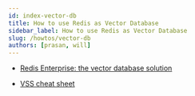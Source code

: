 ```yaml
---
id: index-vector-db
title: How to use Redis as Vector Database
sidebar_label: How to use Redis as Vector Database
slug: /howtos/vector-db
authors: [prasan, will]
---
```


- [Redis Enterprise: the vector database
  solution](https://redis.com/solutions/use-cases/vector-database/)

- [VSS cheat sheet](https://redis.com/docs/vss-cheat-sheet/)
